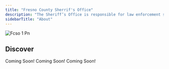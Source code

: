 ```yaml
---
title: "Fresno County Sherrif's Office"
description: "The Sheriff’s Office is responsible for law enforcement services within the county, especially in unincorporated areas and communities without their own police departments. Deputies handle a wide range of duties, from patrol and investigations to operating the county jail system."
sidebarTitle: "About"
---
```


![Fcso 1 Pn](/images/fcso_1.png)

## Discover

<Columns cols={2}>
  <Card title="Leadership" icon="user-police" iconType="duotone" href="/sheriff/leadership">
    Coming Soon!
  </Card>
  <Card title="Department Ranks" icon="star-shooting" iconType="duotone" href="/sheriff/department-ranks">
    Coming Soon!
  </Card>
  <Card title="Handbook" icon="book" iconType="duotone" href="/sheriff/core-values">
    Coming Soon!
  </Card>
  <Card title="Discord Server" icon="discord" iconType="brands" href="https://discord.gg/QdUf9Yg2UY">
    
  </Card>
</Columns>